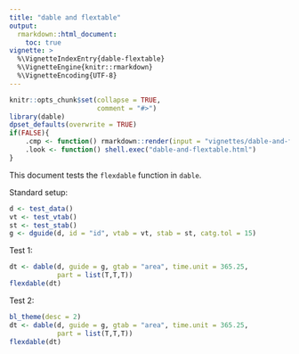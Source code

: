 ```yaml
---
title: "dable and flextable"
output:
  rmarkdown::html_document:
    toc: true
vignette: >
  %\VignetteIndexEntry{dable-flextable}
  %\VignetteEngine{knitr::rmarkdown}
  %\VignetteEncoding{UTF-8}
---
```


```r
knitr::opts_chunk$set(collapse = TRUE,
                      comment = "#>")
library(dable)
dpset_defaults(overwrite = TRUE)
if(FALSE){
    .cmp <- function() rmarkdown::render(input = "vignettes/dable-and-flextable.Rmd")
    .look <- function() shell.exec("dable-and-flextable.html")
}
```

This document tests the `flexdable` function in `dable`.

Standard setup:

```r
d <- test_data()
vt <- test_vtab()
st <- test_stab()
g <- dguide(d, id = "id", vtab = vt, stab = st, catg.tol = 15)
```

Test 1:

```r
dt <- dable(d, guide = g, gtab = "area", time.unit = 365.25,
            part = list(T,T,T))
flexdable(dt)
```

Test 2:

```r
bl_theme(desc = 2)
dt <- dable(d, guide = g, gtab = "area", time.unit = 365.25,
            part = list(T,T,T))
flexdable(dt)
```

